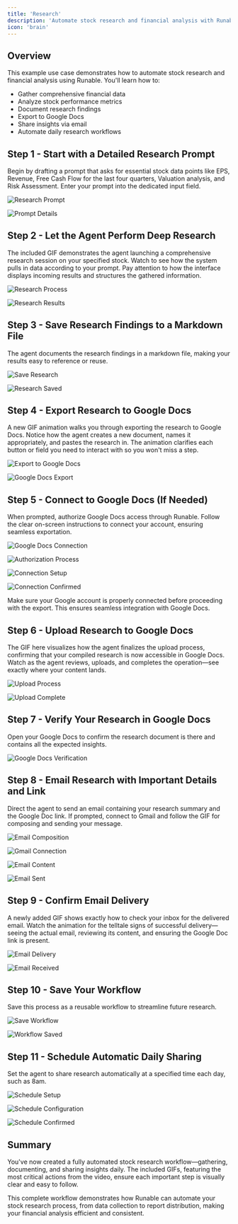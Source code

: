 ```yaml
---
title: 'Research'
description: 'Automate stock research and financial analysis with Runable'
icon: 'brain'
---
```


## Overview

This example use case demonstrates how to automate stock research and financial analysis using Runable. You'll learn how to:

- Gather comprehensive financial data
- Analyze stock performance metrics
- Document research findings
- Export to Google Docs
- Share insights via email
- Automate daily research workflows

## Step 1 - Start with a Detailed Research Prompt

Begin by drafting a prompt that asks for essential stock data points like EPS, Revenue, Free Cash Flow for the last four quarters, Valuation analysis, and Risk Assessment. Enter your prompt into the dedicated input field.

![Research Prompt](https://usercontent.in.prod.clueso.io/138e6e12-51a4-4458-9914-1bc6359a8384/1336845d-cefd-4a38-be04-273abb7af8db/4e7f0057-5279-4950-bd56-5d0bfbd23485/images/5f9065d7-3ce6-4c93-b6db-3d69bcb7be98.gif)

![Prompt Details](https://usercontent.in.prod.clueso.io/138e6e12-51a4-4458-9914-1bc6359a8384/1336845d-cefd-4a38-be04-273abb7af8db/4e7f0057-5279-4950-bd56-5d0bfbd23485/images/b575c03b-9b2b-4379-8e0b-fa0a17a9c0e3.png)


## Step 2 - Let the Agent Perform Deep Research

The included GIF demonstrates the agent launching a comprehensive research session on your specified stock. Watch to see how the system pulls in data according to your prompt. Pay attention to how the interface displays incoming results and structures the gathered information.

![Research Process](https://usercontent.in.prod.clueso.io/138e6e12-51a4-4458-9914-1bc6359a8384/1336845d-cefd-4a38-be04-273abb7af8db/4e7f0057-5279-4950-bd56-5d0bfbd23485/images/737e60f8-03d5-40dd-b68e-e94e2a65a623.gif)

![Research Results](https://usercontent.in.prod.clueso.io/138e6e12-51a4-4458-9914-1bc6359a8384/1336845d-cefd-4a38-be04-273abb7af8db/4e7f0057-5279-4950-bd56-5d0bfbd23485/images/239b9c58-34ba-4dd4-8b88-c512e5b34de2.png)


## Step 3 - Save Research Findings to a Markdown File

The agent documents the research findings in a markdown file, making your results easy to reference or reuse.

![Save Research](https://usercontent.in.prod.clueso.io/138e6e12-51a4-4458-9914-1bc6359a8384/1336845d-cefd-4a38-be04-273abb7af8db/4e7f0057-5279-4950-bd56-5d0bfbd23485/images/788c6f91-5130-4c33-82c2-b9aa7a98c605.png)

![Research Saved](https://usercontent.in.prod.clueso.io/138e6e12-51a4-4458-9914-1bc6359a8384/1336845d-cefd-4a38-be04-273abb7af8db/4e7f0057-5279-4950-bd56-5d0bfbd23485/images/7ba382bb-ec6e-42e2-9e79-f5fa35416fab.png)

## Step 4 - Export Research to Google Docs

A new GIF animation walks you through exporting the research to Google Docs. Notice how the agent creates a new document, names it appropriately, and pastes the research in. The animation clarifies each button or field you need to interact with so you won't miss a step.

![Export to Google Docs](https://usercontent.in.prod.clueso.io/138e6e12-51a4-4458-9914-1bc6359a8384/1336845d-cefd-4a38-be04-273abb7af8db/4e7f0057-5279-4950-bd56-5d0bfbd23485/images/a956103c-4702-4077-a84e-dc46fd2a4122.gif)

![Google Docs Export](https://usercontent.in.prod.clueso.io/138e6e12-51a4-4458-9914-1bc6359a8384/1336845d-cefd-4a38-be04-273abb7af8db/4e7f0057-5279-4950-bd56-5d0bfbd23485/images/b77a3fac-4b89-4455-bf30-53ecafc1f8b4.png)

## Step 5 - Connect to Google Docs (If Needed)

When prompted, authorize Google Docs access through Runable. Follow the clear on-screen instructions to connect your account, ensuring seamless exportation.

![Google Docs Connection](https://usercontent.in.prod.clueso.io/138e6e12-51a4-4458-9914-1bc6359a8384/1336845d-cefd-4a38-be04-273abb7af8db/4e7f0057-5279-4950-bd56-5d0bfbd23485/images/c46f143f-63a1-4fb7-aa68-d0fa1b538711.png)

![Authorization Process](https://usercontent.in.prod.clueso.io/138e6e12-51a4-4458-9914-1bc6359a8384/1336845d-cefd-4a38-be04-273abb7af8db/4e7f0057-5279-4950-bd56-5d0bfbd23485/images/450f0ed2-3899-4daf-9cef-197f8eaceb8d.png)

![Connection Setup](https://usercontent.in.prod.clueso.io/138e6e12-51a4-4458-9914-1bc6359a8384/1336845d-cefd-4a38-be04-273abb7af8db/4e7f0057-5279-4950-bd56-5d0bfbd23485/images/199134ae-5a2e-46b7-ac4c-1f6d1e687679.png)

![Connection Confirmed](https://usercontent.in.prod.clueso.io/138e6e12-51a4-4458-9914-1bc6359a8384/1336845d-cefd-4a38-be04-273abb7af8db/4e7f0057-5279-4950-bd56-5d0bfbd23485/images/89879078-3037-4e5b-9771-8b3e0240332a.png)

<Tip>

Make sure your Google account is properly connected before proceeding with the export. This ensures seamless integration with Google Docs.

</Tip>

## Step 6 - Upload Research to Google Docs

The GIF here visualizes how the agent finalizes the upload process, confirming that your compiled research is now accessible in Google Docs. Watch as the agent reviews, uploads, and completes the operation—see exactly where your content lands.

![Upload Process](https://usercontent.in.prod.clueso.io/138e6e12-51a4-4458-9914-1bc6359a8384/1336845d-cefd-4a38-be04-273abb7af8db/4e7f0057-5279-4950-bd56-5d0bfbd23485/images/082d52c3-500f-4c3e-ab1e-03b10356504d.gif)

![Upload Complete](https://usercontent.in.prod.clueso.io/138e6e12-51a4-4458-9914-1bc6359a8384/1336845d-cefd-4a38-be04-273abb7af8db/4e7f0057-5279-4950-bd56-5d0bfbd23485/images/8599642a-3c86-41e8-80d6-30f98da71f44.png)

## Step 7 - Verify Your Research in Google Docs

Open your Google Docs to confirm the research document is there and contains all the expected insights.

![Google Docs Verification](https://usercontent.in.prod.clueso.io/138e6e12-51a4-4458-9914-1bc6359a8384/1336845d-cefd-4a38-be04-273abb7af8db/4e7f0057-5279-4950-bd56-5d0bfbd23485/images/1c3688f1-41a6-4c43-92a8-28ade0087c50.png)

## Step 8 - Email Research with Important Details and Link

Direct the agent to send an email containing your research summary and the Google Doc link. If prompted, connect to Gmail and follow the GIF for composing and sending your message.

![Email Composition](https://usercontent.in.prod.clueso.io/138e6e12-51a4-4458-9914-1bc6359a8384/1336845d-cefd-4a38-be04-273abb7af8db/4e7f0057-5279-4950-bd56-5d0bfbd23485/images/c054d16b-3842-4a1e-9772-fbb777d1400a.png)

![Gmail Connection](https://usercontent.in.prod.clueso.io/138e6e12-51a4-4458-9914-1bc6359a8384/1336845d-cefd-4a38-be04-273abb7af8db/4e7f0057-5279-4950-bd56-5d0bfbd23485/images/20393b7e-c5f6-40ce-81cd-6acc423f842e.png)

![Email Content](https://usercontent.in.prod.clueso.io/138e6e12-51a4-4458-9914-1bc6359a8384/1336845d-cefd-4a38-be04-273abb7af8db/4e7f0057-5279-4950-bd56-5d0bfbd23485/images/16537c22-6d26-4a25-b932-ff4ffdeb899d.png)

![Email Sent](https://usercontent.in.prod.clueso.io/138e6e12-51a4-4458-9914-1bc6359a8384/1336845d-cefd-4a38-be04-273abb7af8db/4e7f0057-5279-4950-bd56-5d0bfbd23485/images/dcf694c8-26de-4f07-927f-ccd61fcca8bc.png)

## Step 9 - Confirm Email Delivery

A newly added GIF shows exactly how to check your inbox for the delivered email. Watch the animation for the telltale signs of successful delivery—seeing the actual email, reviewing its content, and ensuring the Google Doc link is present.

![Email Delivery](https://usercontent.in.prod.clueso.io/138e6e12-51a4-4458-9914-1bc6359a8384/1336845d-cefd-4a38-be04-273abb7af8db/4e7f0057-5279-4950-bd56-5d0bfbd23485/images/6b51b7c2-8295-44cc-87b5-62a68fcb7cf0.gif)

![Email Received](https://usercontent.in.prod.clueso.io/138e6e12-51a4-4458-9914-1bc6359a8384/1336845d-cefd-4a38-be04-273abb7af8db/4e7f0057-5279-4950-bd56-5d0bfbd23485/images/e277533b-90e6-48de-9451-7f9963c8e136.png)

## Step 10 - Save Your Workflow

Save this process as a reusable workflow to streamline future research.

![Save Workflow](https://usercontent.in.prod.clueso.io/138e6e12-51a4-4458-9914-1bc6359a8384/1336845d-cefd-4a38-be04-273abb7af8db/4e7f0057-5279-4950-bd56-5d0bfbd23485/images/9bddcd1c-6b9d-4a19-8a88-e81eeda0069f.png)

![Workflow Saved](https://usercontent.in.prod.clueso.io/138e6e12-51a4-4458-9914-1bc6359a8384/1336845d-cefd-4a38-be04-273abb7af8db/4e7f0057-5279-4950-bd56-5d0bfbd23485/images/dcbc5c33-279a-4bbe-8489-48f8fe51d598.png)

## Step 11 - Schedule Automatic Daily Sharing

Set the agent to share research automatically at a specified time each day, such as 8am.

![Schedule Setup](https://usercontent.in.prod.clueso.io/138e6e12-51a4-4458-9914-1bc6359a8384/1336845d-cefd-4a38-be04-273abb7af8db/4e7f0057-5279-4950-bd56-5d0bfbd23485/images/6cbd7074-59f8-4255-b247-faa6ec74ba1b.png)

![Schedule Configuration](https://usercontent.in.prod.clueso.io/138e6e12-51a4-4458-9914-1bc6359a8384/1336845d-cefd-4a38-be04-273abb7af8db/4e7f0057-5279-4950-bd56-5d0bfbd23485/images/cb6a93af-02f9-4994-8246-1ff71bd266f4.png)

![Schedule Confirmed](https://usercontent.in.prod.clueso.io/138e6e12-51a4-4458-9914-1bc6359a8384/1336845d-cefd-4a38-be04-273abb7af8db/4e7f0057-5279-4950-bd56-5d0bfbd23485/images/f8a83a6d-70fb-46b6-a042-0b63962d4312.png)

## Summary

You've now created a fully automated stock research workflow—gathering, documenting, and sharing insights daily. The included GIFs, featuring the most critical actions from the video, ensure each important step is visually clear and easy to follow.

<Tip>

This complete workflow demonstrates how Runable can automate your stock research process, from data collection to report distribution, making your financial analysis efficient and consistent.

</Tip>
